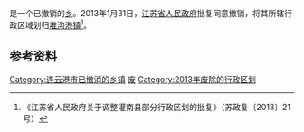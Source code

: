 {{中国乡级行政区|32/07/24/200/000}}

'''{{PAGENAMEBASE}}'''是{{PRC admin/fullname|32/07/24}}一个已撤销的[[乡_(中华人民共和国)|乡]]。2013年1月31日，[[江苏省人民政府|江苏省人民政府]]批复同意撤销{{PAGENAMEBASE}}，将其所辖行政区域划归[[堆沟港镇|堆沟港镇]]<ref>《江苏省人民政府关于调整灌南县部分行政区划的批复》（苏政复〔2013〕21号）</ref>。

== 参考资料 ==
{{reflist}}

{{江苏行政区划小作品}}
[[Category:连云港市已撤消的乡镇|Category:连云港市已撤消的乡镇]]
[[Category:灌南县行政区划|废]]
[[Category:2013年废除的行政区划|Category:2013年废除的行政区划]]